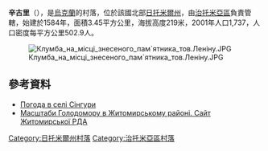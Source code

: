 {{coord|50|10|11|N|28|39|28|E|scale:30000|display=title}}

'''辛古里'''（{{lang-uk|Сінгури}}），是[[烏克蘭|烏克蘭]]的村落，位於該國北部[[日托米爾州|日托米爾州]]，由[[治托米亞區|治托米亞區]]負責管轄，始建於1584年，面積3.45平方公里，海拔高度219米，2001年人口1,737，人口密度每平方公里502.9人。

[[Image:Клумба_на_місці_знесеного_пам`ятника_тов.Леніну.JPG|right]]

==參考資料==
* [http://weather.in.ua/ua/zhitomirskaja/23923 Погода в селі Сінгури]
* [https://web.archive.org/web/20110915195159/http://www.zhytomyr-rda.gov.ua/Rozdil_3/Golodomor_1932_1933_rokiv/Golodomor_u_regioni/Masshtabi_Golodomoru_u_regioni__CHorni_doshki__Postrazhdali_sela_ Масштаби Голодомору в Житомирському районі. Сайт Житомирської РДА]

{{DEFAULTSORT:Сінгури}}
[[Category:日托米爾州村落|Category:日托米爾州村落]]
[[Category:治托米亞區村落|Category:治托米亞區村落]]


{{Zhytomyr-geo-stub}}